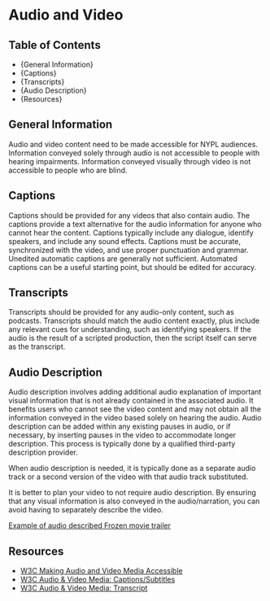 

<Meta title="Accessibility Guide/Audio and Video" />

# Audio and Video

## Table of Contents

- {<Link href="#general-information" target="_self">General Information</Link>}
- {<Link href="#captions" target="_self">Captions</Link>}
- {<Link href="#transcripts" target="_self">Transcripts</Link>}
- {<Link href="#audio-description" target="_self">Audio Description</Link>}
- {<Link href="#resources" target="_self">Resources</Link>}

## General Information

Audio and video content need to be made accessible for NYPL audiences.
Information conveyed solely through audio is not accessible to people
with hearing impairments. Information conveyed visually through video
is not accessible to people who are blind.

## Captions

Captions should be provided for any videos that also contain audio.
The captions provide a text alternative for the audio information for
anyone who cannot hear the content. Captions typically include any
dialogue, identify speakers, and include any sound effects. Captions
must be accurate, synchronized with the video, and use proper
punctuation and grammar. Unedited automatic captions are generally not
sufficient. Automated captions can be a useful starting point, but
should be edited for accuracy.

## Transcripts

Transcripts should be provided for any audio-only content, such as
podcasts. Transcripts should match the audio content exactly, plus
include any relevant cues for understanding, such as identifying speakers.
If the audio is the result of a scripted production, then the script
itself can serve as the transcript.

## Audio Description

Audio description involves adding additional audio explanation of important
visual information that is not already contained in the associated audio.
It benefits users who cannot see the video content and may not obtain all
the information conveyed in the video based solely on hearing the audio.
Audio description can be added within any existing pauses in audio, or if
necessary, by inserting pauses in the video to accommodate longer description.
This process is typically done by a qualified third-party description provider.

When audio description is needed, it is typically done as a separate audio
track or a second version of the video with that audio track substituted.

It is better to plan your video to not require audio description. By ensuring
that any visual information is also conveyed in the audio/narration, you can
avoid having to separately describe the video.

[Example of audio described Frozen movie trailer](https://www.youtube.com/watch?v=O7j4_aP8dWA)

## Resources

- [W3C Making Audio and Video Media Accessible](https://www.w3.org/WAI/media/av/)
- [W3C Audio & Video Media: Captions/Subtitles](https://www.w3.org/WAI/media/av/captions/)
- [W3C Audio & Video Media: Transcript](https://www.w3.org/WAI/media/av/transcripts/)
